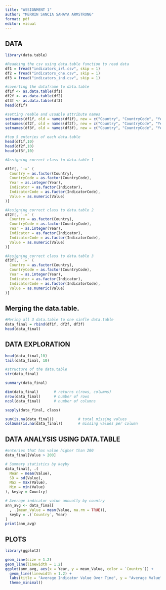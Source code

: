 ---
title: "ASSIGNMENT 1"
author: "MERRIN SANCIA SAHAYA ARMSTRONG"
format: pdf
editor: visual
---

## DATA

```{r}
library(data.table)
```

```{r}
#Readoing the csv using data.table function to read data
df1 = fread("indicators_irl.csv", skip = 1)
df2 = fread("indicators_che.csv", skip = 1)
df3 = fread("indicators_ind.csv", skip = 1)
```

```{r}
#coverting the dataframe to data.table
df1f <- as.data.table(df1)
df2f <- as.data.table(df2)
df3f <- as.data.table(df3)
head(df1f)

```

```{r}
#setting reable and usuable attribute names
setnames(df1f, old = names(df1f), new = c("Country", "CountryCode", "Year", "Indicator", "IndicatorCode", "Value"))
setnames(df2f, old = names(df2f), new = c("Country", "CountryCode", "Year", "Indicator", "IndicatorCode", "Value"))
setnames(df3f, old = names(df3f), new = c("Country", "CountryCode", "Year", "Indicator", "IndicatorCode", "Value"))
```

```{r}
#top 5 enteries of each data.table
head(df1f,10)
head(df2f,10)
head(df3f,10)
```

```{r}
#Assigning correct class to data.table 1

df1f[, `:=` (
  Country = as.factor(Country),
  CountryCode = as.factor(CountryCode),
  Year = as.integer(Year),
  Indicator = as.factor(Indicator),
  IndicatorCode = as.factor(IndicatorCode),
  Value = as.numeric(Value)
)]

```

```{r}
#Assigning correct class to data.table 2
df2f[, `:=` (
  Country = as.factor(Country),
  CountryCode = as.factor(CountryCode),
  Year = as.integer(Year),
  Indicator = as.factor(Indicator),
  IndicatorCode = as.factor(IndicatorCode),
  Value = as.numeric(Value)
)]
```

```{r}
#Assigning correct class to data.table 3
df3f[, `:=` (
  Country = as.factor(Country),
  CountryCode = as.factor(CountryCode),
  Year = as.integer(Year),
  Indicator = as.factor(Indicator),
  IndicatorCode = as.factor(IndicatorCode),
  Value = as.numeric(Value)
)]
```

## Merging the data.table.

```{r}
#Mering all 3 data.table to one sinfle data.table
data_final = rbind(df1f, df2f, df3f)
head(data_final)
```

## DATA EXPLORATION

```{r}
head(data_final,10)
tail(data_final, 10)

```

```{r}
#structure of the data.table
str(data_final)

```

```{r}
summary(data_final)

```

```{r}
dim(data_final)       # returns c(rows, columns)
nrow(data_final)      # number of rows
ncol(data_final)      # number of columns

```

```{r}
sapply(data_final, class)

```

```{r}
sum(is.na(data_final))           # total missing values
colSums(is.na(data_final))       # missing values per column

```

## DATA ANALYSIS USING DATA.TABLE

```{r}
#enteries that has value higher than 200
data_final[Value > 200]

```

```{r}
# Summary statistics by keyby
data_final[, .(
  Mean = mean(Value),
  SD = sd(Value),
  Max = max(Value),
  Min = min(Value)
), keyby = Country]
```

```{r}
# Average indicator value annually by country
ann_avg <- data_final[
  , .(mean_Value = mean(Value, na.rm = TRUE)), 
  keyby = .(`Country`, Year)
]
print(ann_avg)
```

## PLOTS

```{r}
library(ggplot2)

```

```{r}
geom_line(size = 1.2)
geom_line(linewidth = 1.2)
ggplot(ann_avg, aes(x = Year, y = mean_Value, color = `Country`)) +
  geom_line(linewidth = 1.2) +
  labs(title = "Average Indicator Value Over Time", y = "Average Value") +
  theme_minimal()

```
